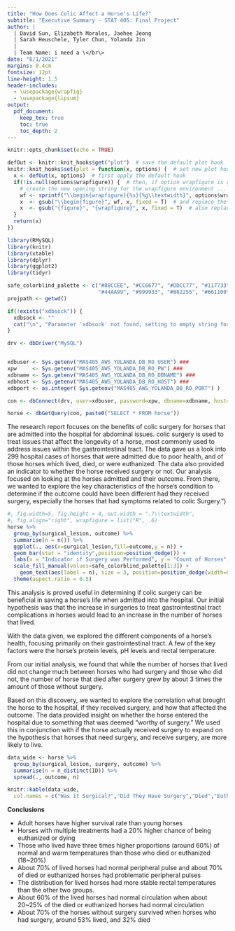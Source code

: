 ```yaml
---
title: "How Does Colic Affect a Horse's Life?"
subtitle: "Executive Summary - STAT 405: Final Project"
author: |
  | David Sun, Elizabeth Morales, Jaehee Jeong
  | Sarah Heuschele, Tyler Chun, Yolanda Jin
  |
  | Team Name: i need a \</br\>
date: "6/1/2021"
margins: 0.4cm
fontsize: 12pt
line-height: 1.5
header-includes:
  - \usepackage{wrapfig}
  - \usepackage{lipsum}
output: 
  pdf_document:
    keep_tex: true
    toc: true
    toc_depth: 2
---
```


```r
knitr::opts_chunk$set(echo = TRUE)
```

```r
defOut <- knitr::knit_hooks$get("plot")  # save the default plot hook 
knitr::knit_hooks$set(plot = function(x, options) {  # set new plot hook ...
  x <- defOut(x, options)  # first apply the default hook
  if(!is.null(options$wrapfigure)) {  # then, if option wrapfigure is given ...
    # create the new opening string for the wrapfigure environment ...
    wf <- sprintf("\\begin{wrapfigure}{%s}{%g\\textwidth}", options$wrapfigure[[1]], options$wrapfigure[[2]])
    x  <- gsub("\\begin{figure}", wf, x, fixed = T)  # and replace the default one with it.
    x  <- gsub("{figure}", "{wrapfigure}", x, fixed = T)  # also replace the environment ending
  }
  return(x)
})
```

```r
library(RMySQL)
library(knitr)
library(xtable)
library(dplyr) 
library(ggplot2)
library(tidyr)
```

```r
safe_colorblind_palette <- c("#88CCEE", "#CC6677", "#DDCC77", "#117733", "#332288", "#AA4499", 
                             "#44AA99", "#999933", "#882255", "#661100", "#6699CC", "#888888")
projpath <- getwd()

if(!exists("xdbsock")) {
  xdbsock <- ""
  cat("\n", "Parameter 'xdbsock' not found, setting to empty string for general usage", "\n")
}

drv <- dbDriver("MySQL")


xdbuser <- Sys.getenv("MAS405_AWS_YOLANDA_DB_RO_USER") ### 
xpw     <- Sys.getenv("MAS405_AWS_YOLANDA_DB_RO_PW") ### 
xdbname <- Sys.getenv("MAS405_AWS_YOLANDA_DB_RO_DBNAME") ### 
xdbhost <- Sys.getenv("MAS405_AWS_YOLANDA_DB_RO_HOST") ###
xdbport <- as.integer( Sys.getenv("MAS405_AWS_YOLANDA_DB_RO_PORT") )

con <- dbConnect(drv, user=xdbuser, password=xpw, dbname=xdbname, host=xdbhost, port=xdbport, unix.sock=xdbsock)
```

```r
horse <- dbGetQuery(con, paste0("SELECT * FROM horse"))
```

The research report focuses on the benefits of colic surgery for horses that are admitted into the hospital for abdominal issues. colic surgery is used to treat issues that affect the longevity of a horse, most commonly used to address issues within the gastrointestinal tract. The data gave us a look into 299 hospital cases of horses that were admitted due to poor health, and of those horses which lived, died, or were euthanized. The data also provided an indicator to whether the horse received surgery or not. Our analysis focused on looking at the horses admitted and their outcome. From there, we wanted to explore the key characteristics of the horse’s condition to determine if the outcome could have been different had they received surgery, especially the horses that had symptoms related to colic Surgery.")

```r
#, fig.width=5, fig.height = 4, out.width = ".7\\textwidth",
#, fig.align="right", wrapfigure = list("R", .6)
horse %>%
  group_by(surgical_lesion, outcome) %>%
  summarise(n = n()) %>%
  ggplot(., aes(x=surgical_lesion,fill=outcome,y = n)) + 
  geom_bar(stat = "identity",position=position_dodge()) +
  labs(x = "Indicator if Surgery was Performed", y = "Count of Horses", fill = "Outcome") +
  scale_fill_manual(values=safe_colorblind_palette[1:3]) +
    geom_text(aes(label = n), size = 3, position=position_dodge(width=0.9), vjust=-0.25) +
  theme(aspect.ratio = 0.5)
```

This analysis is proved useful in determining if colic surgery can be beneficial in saving a horse’s life when admitted into the hospital. Our initial hypothesis was that the increase in surgeries to treat gastrointestinal tract complications in horses would lead to an increase in the number of horses that lived. 

With the data given, we explored the different components of a horse’s health, focusing primarily on their gastrointestinal tract. A few of the key factors were the horse's protein levels, pH levels and rectal temperature. 

From our initial analysis, we found that while the number of horses that lived did not change much between horses who had surgery and those who did not, the number of horse that died after surgery grew by about 3 times the amount of those without surgery.

Based on this discovery, we wanted to explore the correlation what brought the horse to the hospital, if they received surgery, and how that affected the outcome. The data provided insight on whether the horse entered the hospital due to something that was deemed "worthy of surgery." We used this in conjunction with if the horse actually received surgery to expand on the hypothesis that horses that need surgery, and receive surgery, are more likely to live. 

```r
data_wide <- horse %>%
  group_by(surgical_lesion, surgery, outcome) %>% 
  summarise(n = n_distinct(ID)) %>%
  spread(., outcome, n)

knitr::kable(data_wide,
  col.names = c("Was it Surgical?","Did They Have Surgery","Died","Euthanized", "Lived"))
```

**Conclusions**

- Adult horses have higher survival rate than young horses
- Horses with multiple treatments had a 20% higher chance of being euthanized or dying
- Those who lived have three times higher proportions (around 60%) of normal and warm temperatures than those who died or euthanized (18~20%)
- About 70% of lived horses had normal peripheral pulse and about 70% of died or euthanized horses had problematic peripheral pulses
- The distribution for lived horses had more stable rectal temperatures than the other two groups. 
- About 60% of the lived horses had normal circulation when about 20~25% of the died or euthanized horses had normal circulation
- About 70% of the horses without surgery survived when horses who had surgery, around 53% lived, and 32% died



